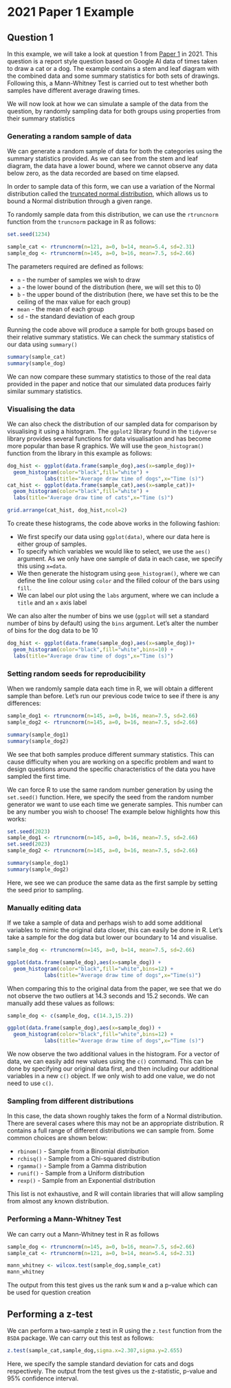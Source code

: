 # 2021 Paper 1 Example

## Question 1
In this example, we will take a look at question 1 from [Paper 1](https://www.sqa.org.uk/sqa/files_ccc/NAH_Statistics_Paper1_2021.pdf) in 2021. This question is a report style question based on Google AI data of times taken to draw a cat or a dog. The example contains a stem and leaf diagram with the combined data and some summary statistics for both sets of drawings. Following this, a Mann-Whitney Test is carried out to test whether both samples have different average drawing times. 

We will now look at how we can simulate a sample of the data from the question, by randomly sampling data for both groups using properties from their summary statistics

### Generating a random sample of data
We can generate a random sample of data for both the categories using the summary statistics provided. As we can see from the stem and leaf diagram, the data have a lower bound, where we cannot observe any data below zero, as the data recorded are based on time elapsed. 

In order to sample data of this form, we can use a variation of the Normal distribution called the [truncated normal distribution](https://en.wikipedia.org/wiki/Truncated_normal_distribution), which allows us to bound a Normal distribution through a given range. 

To randomly sample data from this distribution, we can use the `rtruncnorm` function from the `truncnorm` package in R as follows:

```r
set.seed(1234)
```

```r
sample_cat <- rtruncnorm(n=121, a=0, b=14, mean=5.4, sd=2.31)
sample_dog <- rtruncnorm(n=145, a=0, b=16, mean=7.5, sd=2.66)
```

The parameters required are defined as follows:

- `n` - the number of samples we wish to draw
- `a` - the lower bound of the distribution (here, we will set this to 0)
- `b` - the upper bound of the distribution (here, we have set this to be the ceiling of the max value for each group)
- `mean` - the mean of each group
- `sd` - the standard deviation of each group

Running the code above will produce a sample for both groups based on their relative summary statistics. We can check the summary statistics of our data using `summary()`

```r
summary(sample_cat)
summary(sample_dog)
```

We can now compare these summary statistics to those of the real data provided in the paper and notice that our simulated data produces fairly similar summary statistics. 

### Visualising the data
We can also check the distribution of our sampled data for comparison by visualising it using a histogram. The `ggplot2` library found in the `tidyverse` library provides several functions for data visualisation and has become more popular than base R graphics. We will use the `geom_histogram()` function from the library in this example as follows:

```r
dog_hist <- ggplot(data.frame(sample_dog),aes(x=sample_dog))+
  geom_histogram(color="black",fill="white") + 
            labs(title="Average draw time of dogs",x="Time (s)")
cat_hist <- ggplot(data.frame(sample_cat),aes(x=sample_cat))+
  geom_histogram(color="black",fill="white") + 
  labs(title="Average draw time of cats",x="Time (s)")

grid.arrange(cat_hist, dog_hist,ncol=2)
```

To create these histograms, the code above works in the following fashion:

- We first specify our data using `ggplot(data)`, where our data here is either group of samples. 
- To specify which variables we would like to select, we use the `aes()` argument. As we only have one sample of data in each case, we specify this using `x=data`.
- We then generate the histogram using `geom_histogram()`, where we can define the line colour using `color` and the filled colour of the bars using `fill`.
- We can label our plot using the `labs` argument, where we can include a `title` and an `x` axis label

We can also alter the number of bins we use (`ggplot` will set a standard number of bins by default) using the `bins` argument. Let's alter the number of bins for the dog data to be 10

```r
dog_hist <- ggplot(data.frame(sample_dog),aes(x=sample_dog))+
  geom_histogram(color="black",fill="white",bins=10) + 
  labs(title="Average draw time of dogs",x="Time (s)")
```


### Setting random seeds for reproducibility 

When we randomly sample data each time in R, we will obtain a different sample than before. Let's run our previous code twice to see if there is any differences:

```r
sample_dog1 <- rtruncnorm(n=145, a=0, b=16, mean=7.5, sd=2.66)
sample_dog2 <- rtruncnorm(n=145, a=0, b=16, mean=7.5, sd=2.66)

summary(sample_dog1)
summary(sample_dog2)
```

We see that both samples produce different summary statistics. This can cause difficulty when you are working on a specific problem and want to design questions around the specific characteristics of the data you have sampled the first time. 

We can force R to use the same random number generation by using the `set.seed()` function. Here, we specify the seed from the random number generator we want to use each time we generate samples. This number can be any number you wish to choose! The example below highlights how this works:

```r
set.seed(2023)
sample_dog1 <- rtruncnorm(n=145, a=0, b=16, mean=7.5, sd=2.66)
set.seed(2023)
sample_dog2 <- rtruncnorm(n=145, a=0, b=16, mean=7.5, sd=2.66)

summary(sample_dog1)
summary(sample_dog2)
```

Here, we see we can produce the same data as the first sample by setting the seed prior to sampling.

### Manually editing data
If we take a sample of data and perhaps wish to add some additional variables to mimic the original data closer, this can easily be done in R. Let's take a sample for the dog data but lower our boundary to 14 and visualise.

```r
sample_dog <- rtruncnorm(n=145, a=0, b=14, mean=7.5, sd=2.66)

ggplot(data.frame(sample_dog),aes(x=sample_dog)) +
  geom_histogram(color="black",fill="white",bins=12) + 
            labs(title="Average draw time of dogs",x="Time(s)")
```

When comparing this to the original data from the paper, we see that we do not observe the two outliers at 14.3 seconds and 15.2 seconds. We can manually add these values as follows:

```r
sample_dog <- c(sample_dog, c(14.3,15.2))

ggplot(data.frame(sample_dog),aes(x=sample_dog)) +
  geom_histogram(color="black",fill="white",bins=12) + 
            labs(title="Average draw time of dogs",x="Time (s)")
```
We now observe the two additional values in the histogram. For a vector of data, we can easily add new values using the `c()` command. This can be done by specifying our original data first, and then including our additional variables in a new `c()` object. If we only wish to add one value, we do not need to use `c()`.

### Sampling from different distributions
In this case, the data shown roughly takes the form of a Normal distribution. There are several cases where this may not be an appropriate distribution. R contains a full range of different distributions we can sample from. Some common choices are shown below:

- `rbinom()` - Sample from a Binomial distribution
- `rchisq()` - Sample from a Chi-squared distribution
- `rgamma()` - Sample from a Gamma distribution
- `runif()` - Sample from a Uniform distribution
- `rexp()` - Sample from an Exponential distribution

This list is not exhaustive, and R will contain libraries that will allow sampling from almost any known distribution.

### Performing a Mann-Whitney Test
We can carry out a Mann-Whitney test in R as follows

```r
sample_dog <- rtruncnorm(n=145, a=0, b=16, mean=7.5, sd=2.66)
sample_cat <- rtruncnorm(n=121, a=0, b=14, mean=5.4, sd=2.31)

mann_whitney <- wilcox.test(sample_dog,sample_cat)
mann_whitney
```
The output from this test gives us the rank sum `W` and a p-value which can be used for question creation

## Performing a z-test
We can perform a two-sample z test in R using the `z.test` function from the `BSDA` package. We can carry out this test as follows:
```r
z.test(sample_cat,sample_dog,sigma.x=2.307,sigma.y=2.655)
```
Here, we specify the sample standard deviation for cats and dogs respectively. The output from the test gives us the z-statistic, p-value and 95% confidence interval.
